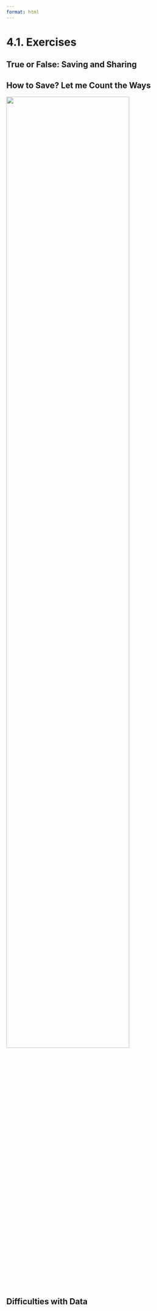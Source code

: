 ```yaml
---
format: html
---
```


<script src='../../src/quiz.js'></script>  

# 4.1. Exercises

## True or False: Saving and Sharing 

<div id='mcq1'></div> 
<script>
    generateQuiz(
        'mcq1', 
        'True or False',  
        'It is easier to save Altair charts as a <code>.png</code> or <code>.svg</code> image file than as a plain text data file (e.g., <code>.html</code> or <code>.json</code> file).', 
        { 
        'True': 'Try again! Go back to the slides and review how Altair charts are constructed.',
        'False': 'Great work! Given how Altair charts are constructed, it’s actually easier to save them as plain text data files!'
        },
        'False',  
    );
</script>

<div id='mcq2'></div> 
<script>
    generateQuiz(
        'mcq2',
        'True or False',
        'The SVG image file format stores data as text with mathematical formulas and is good for photos and complex illustrations.',
        {
        'True': 'Try again! SVG image files are really not great for photos or complex illustrations!',
        'False': 'Great work! SVG image files do store data as text with mathematical formulas, however this means that they are really not great for photos or complex illustrations!'
        },
        'False',
    );
</script>


## How to Save? Let me Count the Ways

<div id='mcq3'></div> 
<script>
    generateQuiz(
        'mcq3',
        'Question',
        'In Altair, a chart like the one below can be saved as an image file via which of the following ways?',
        {
        'Using Altair´s <code>.save()</code> method (e.g. <code>alt.save(chart_name, "my-chart.png", "PNG")</code>)': 'Try again! You can save Altair charts programmatically, but not with this syntax!',
        'By clicking the three dots and selecting "Save as SVG" or "Save as PNG"': 'Try again! Yes, you can save Altair charts interactively, but it’s not the only way to save them!',
        'Using the `.save` method (e.g., <code>chart_name.save("my-chart.png")</code>)': 'Try again! Yes, you can save Altair charts programmatically, but it’s not the only way to save them!',
        'A & B': 'Try again! There is a way to do this both interactively and programmatically, but not with this syntax.',
        'B & C': 'Nice work! There is a way to do this both interactively and programmatically!'
        },
        'B & C',
    );
</script>

![](../../static/module7/q14.png){fig-alt="q14" width=80%}

## Difficulties with Data

<div id='mcq4'></div> 
<script>
    generateQuiz(
        'mcq4',
        'Question 1',
        'Visualizing larger data in Altair takes care and can be challenging because:',
        {
        'Data is included in that Altair chart specifications': 'Nice work! And because data is included in that Altair chart specifications, bigger data means bigger chart objects!',
        'Visualizing larger data is always challenging': 'Try again! We’re asking about what makes this specifically challenging in Altair.',
        'Altair charts can only support 5000 observations in a single chart': 'Try again! You do get a warning if you try to visualize a data frame with over 5000 rows, however, there are strategies that allow you to have Altair charts with more than this many rows.'
        },
        'Data is included in that Altair chart specifications',
    );
</script>

<div id='mcq5'></div> 
<script>
    generateQuiz(
        'mcq5',
        'Question 2',
        'Which of the strategies listed below is <strong>NOT</strong> a way to visualizing larger data in Altair?',
        {
        'Use the <code>vegafusion</code> data transformer': 'Try again! This is a legitimate strategy for visualizing larger data in Altair.',
        'Convert the pandas dataframe into an Altair dataframe, via <code>.datatransform()</code>': 'Nice work! We made this up! There is no such thing as an Altair dataframe!',
        'Make the data accessible via a URL, and pass the data to Altair via a URL instead of via a data frame.': 'Try again! This is a legitimate strategy for visualizing larger data in Altair.'
        },
        'Convert the pandas dataframe into an Altair dataframe, via <code>.datatransform()</code>',
    );
</script>
